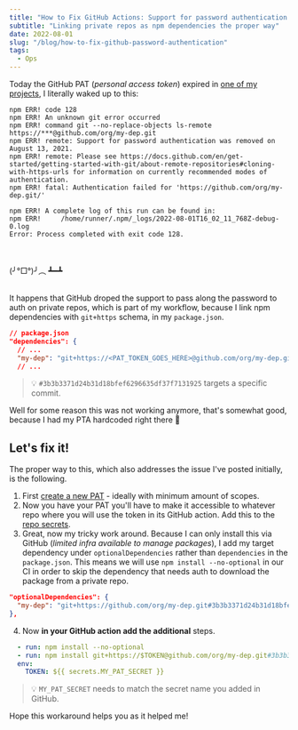 ```yaml
---
title: "How to Fix GitHub Actions: Support for password authentication was removed"
subtitle: "Linking private repos as npm dependencies the proper way"
date: 2022-08-01
slug: "/blog/how-to-fix-github-password-authentication"
tags:
  - Ops
---
```



<ScrollToTopButton />

Today the GitHub PAT (_personal access token_) expired in [one of my projects](https://tweak-extension.com), I literally waked up to this:

```
npm ERR! code 128
npm ERR! An unknown git error occurred
npm ERR! command git --no-replace-objects ls-remote https://***@github.com/org/my-dep.git
npm ERR! remote: Support for password authentication was removed on August 13, 2021.
npm ERR! remote: Please see https://docs.github.com/en/get-started/getting-started-with-git/about-remote-repositories#cloning-with-https-urls for information on currently recommended modes of authentication.
npm ERR! fatal: Authentication failed for 'https://github.com/org/my-dep.git/'

npm ERR! A complete log of this run can be found in:
npm ERR!     /home/runner/.npm/_logs/2022-08-01T16_02_11_768Z-debug-0.log
Error: Process completed with exit code 128.
```

<br />
<br />
(╯°□°)╯︵ ┻━┻
<br />
<br />

It happens that GitHub droped the support to pass along the password to auth on private repos, which is part of my workflow, because I link npm dependencies with `git+https` schema, in my `package.json`.

```json
// package.json
"dependencies": {
  // ...
  "my-dep": "git+https://<PAT_TOKEN_GOES_HERE>@github.com/org/my-dep.git#3b3b3371d24b31d18bfef6296635df37f7131925",
  // ...
```

> 💡 `#3b3b3371d24b31d18bfef6296635df37f7131925` targets a specific commit.

Well for some reason this was not working anymore, that's somewhat good, because I had my PTA hardcoded right there 🤠

## Let's fix it!

The proper way to this, which also addresses the issue I've posted initially, is the following.

1. First [create a new PAT](https://docs.github.com/en/authentication/keeping-your-account-and-data-secure/creating-a-personal-access-token) - ideally with minimum amount of scopes.
2. Now you have your PAT you'll have to make it accessible to whatever repo where you will use the token in its GitHub action. Add this to the [repo secrets](https://docs.github.com/en/actions/security-guides/encrypted-secrets).
3. Great, now my tricky work around. Because I can only install this via GitHub (_limited infra available to manage packages_), I add my target dependency under `optionalDependencies` rather than `dependencies` in the `package.json`. This means we will use `npm install --no-optional` in our CI in order to skip the dependency that needs auth to download the package from a private repo.

```json
"optionalDependencies": {
  "my-dep": "git+https://github.com/org/my-dep.git#3b3b3371d24b31d18bfef6296635df37f7131925"
},
```

4. Now **in your GitHub action add the additional** steps.

```yml
  - run: npm install --no-optional
  - run: npm install git+https://$TOKEN@github.com/org/my-dep.git#3b3b3371d24b31d18bfef6296635df37f7131925
  env:
    TOKEN: ${{ secrets.MY_PAT_SECRET }}
```

> 💡 `MY_PAT_SECRET` needs to match the secret name you added in GitHub.

Hope this workaround helps you as it helped me!
